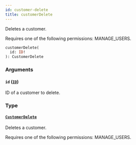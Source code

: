 ```yaml
---
id: customer-delete
title: customerDelete
---
```


Deletes a customer.

Requires one of the following permissions: MANAGE_USERS.

```graphql
customerDelete(
  id: ID!
): CustomerDelete
```

### Arguments

#### `id` ([`ID`](../../../developer/api-reference/scalars/id))

ID of a customer to delete.

### Type

#### [`CustomerDelete`](../../../developer/api-reference/objects/customer-delete)

Deletes a customer.

Requires one of the following permissions: MANAGE_USERS.
